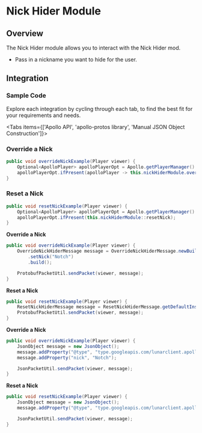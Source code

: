 
# Nick Hider Module

## Overview

The Nick Hider module allows you to interact with the Nick Hider mod.

- Pass in a nickname you want to hide for the user.

## Integration

### Sample Code
Explore each integration by cycling through each tab, to find the best fit for your requirements and needs.

<Tabs items={['Apollo API', 'apollo-protos library', 'Manual JSON Object Construction']}>

<Tab>

### Override a Nick

```java
public void overrideNickExample(Player viewer) {
    Optional<ApolloPlayer> apolloPlayerOpt = Apollo.getPlayerManager().getPlayer(viewer.getUniqueId());
    apolloPlayerOpt.ifPresent(apolloPlayer -> this.nickHiderModule.overrideNick(apolloPlayer, "Notch"));
}
```

### Reset a Nick

```java
public void resetNickExample(Player viewer) {
    Optional<ApolloPlayer> apolloPlayerOpt = Apollo.getPlayerManager().getPlayer(viewer.getUniqueId());
    apolloPlayerOpt.ifPresent(this.nickHiderModule::resetNick);
}
```

</Tab>

<Tab>

**Override a Nick**

```java
public void overrideNickExample(Player viewer) {
    OverrideNickHiderMessage message = OverrideNickHiderMessage.newBuilder()
        .setNick("Notch")
        .build();

    ProtobufPacketUtil.sendPacket(viewer, message);
}
```

**Reset a Nick**

```java
public void resetNickExample(Player viewer) {
    ResetNickHiderMessage message = ResetNickHiderMessage.getDefaultInstance();
    ProtobufPacketUtil.sendPacket(viewer, message);
}
```

</Tab>

<Tab>

**Override a Nick**

```java
public void overrideNickExample(Player viewer) {
    JsonObject message = new JsonObject();
    message.addProperty("@type", "type.googleapis.com/lunarclient.apollo.nickhider.v1.OverrideNickHiderMessage");
    message.addProperty("nick", "Notch");

    JsonPacketUtil.sendPacket(viewer, message);
}
```

**Reset a Nick**

```java
public void resetNickExample(Player viewer) {
    JsonObject message = new JsonObject();
    message.addProperty("@type", "type.googleapis.com/lunarclient.apollo.nickhider.v1.ResetNickHiderMessage");

    JsonPacketUtil.sendPacket(viewer, message);
}
```

</Tab>

</Tabs>
